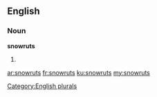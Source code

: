==English==

===Noun===
'''snowruts'''

# {{plural of|snowrut}}

[[Category:English plurals]]

[[ar:snowruts]]
[[fr:snowruts]]
[[ku:snowruts]]
[[my:snowruts]]